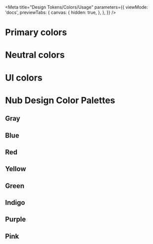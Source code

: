 
<Meta
  title="Design Tokens/Colors/Usage"
  parameters={{
    viewMode: 'docs',
    previewTabs: {
      canvas: {
        hidden: true,
      },
    },
  }}
/>

# Primary colors

<outline-swatch-set set="nubs"></outline-swatch-set>

# Neutral colors

<outline-swatch-set set="neutral"></outline-swatch-set>

# UI colors

<outline-swatch-set set="ui"></outline-swatch-set>

# Nub Design Color Palettes

## Gray

<outline-swatch-set set="gray"></outline-swatch-set>

## Blue

<outline-swatch-set set="blue"></outline-swatch-set>

## Red

<outline-swatch-set set="red"></outline-swatch-set>

## Yellow

<outline-swatch-set set="yellow"></outline-swatch-set>

## Green

<outline-swatch-set set="green"></outline-swatch-set>

## Indigo

<outline-swatch-set set="indigo"></outline-swatch-set>

## Purple

<outline-swatch-set set="purple"></outline-swatch-set>

## Pink

<outline-swatch-set set="pink"></outline-swatch-set>
